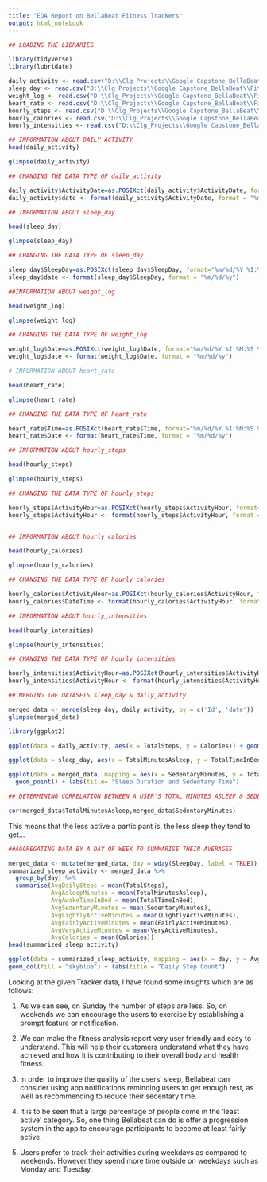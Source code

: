 ---
title: "EDA Report on BellaBeat Fitness Trackers"
output: html_notebook
---


```{r}
## LOADING THE LIBRARIES

library(tidyverse)
library(lubridate)
```

```{r}
daily_activity <- read.csv("D:\\Clg_Projects\\Google Capstone_BellaBeat\\Fitabase Data 4.12.16-5.12.16\\dailyActivity_merged.csv")
sleep_day <- read.csv("D:\\Clg_Projects\\Google Capstone_BellaBeat\\Fitabase Data 4.12.16-5.12.16\\sleepDay_merged.csv")
weight_log <- read.csv("D:\\Clg_Projects\\Google Capstone_BellaBeat\\Fitabase Data 4.12.16-5.12.16\\weightLogInfo_merged.csv")
heart_rate <- read.csv("D:\\Clg_Projects\\Google Capstone_BellaBeat\\Fitabase Data 4.12.16-5.12.16\\heartrate_seconds_merged.csv")
hourly_steps <- read.csv("D:\\Clg_Projects\\Google Capstone_BellaBeat\\Fitabase Data 4.12.16-5.12.16\\hourlySteps_merged.csv")
hourly_calories <- read.csv("D:\\Clg_Projects\\Google Capstone_BellaBeat\\Fitabase Data 4.12.16-5.12.16\\hourlyCalories_merged.csv")
hourly_intensities <- read.csv("D:\\Clg_Projects\\Google Capstone_BellaBeat\\Fitabase Data 4.12.16-5.12.16\\hourlyIntensities_merged.csv")
```

```{r}
## INFORMATION ABOUT DAILY_ACTIVITY
head(daily_activity)

glimpse(daily_activity)
```

```{r}
## CHANGING THE DATA TYPE OF daily_activity

daily_activity$ActivityDate=as.POSIXct(daily_activity$ActivityDate, format="%m/%d/%Y", tz=Sys.timezone())
daily_activity$date <- format(daily_activity$ActivityDate, format = "%m/%d/%y")


```

```{r}
## INFORMATION ABOUT sleep_day

head(sleep_day)

glimpse(sleep_day)
```
```{r}
## CHANGING THE DATA TYPE OF sleep_day

sleep_day$SleepDay=as.POSIXct(sleep_day$SleepDay, format="%m/%d/%Y %I:%M:%S %p", tz=Sys.timezone())
sleep_day$date <- format(sleep_day$SleepDay, format = "%m/%d/%y")

```


```{r}
##INFORMATION ABOUT weight_log

head(weight_log)

glimpse(weight_log)
```
```{r}
## CHANGING THE DATA TYPE OF weight_log

weight_log$Date=as.POSIXct(weight_log$Date, format="%m/%d/%Y %I:%M:%S %p", tz=Sys.timezone())
weight_log$date <- format(weight_log$Date, format = "%m/%d/%y")

```


```{r}
# INFORMATION ABOUT heart_rate

head(heart_rate)

glimpse(heart_rate)
```
```{r}
## CHANGING THE DATA TYPE OF heart_rate

heart_rate$Time=as.POSIXct(heart_rate$Time, format="%m/%d/%Y %I:%M:%S %p", tz=Sys.timezone())
heart_rate$Date <- format(heart_rate$Time, format = "%m/%d/%y")

```


```{r}
## INFORMATION ABOUT hourly_steps

head(hourly_steps)

glimpse(hourly_steps)
```
```{r}
## CHANGING THE DATA TYPE OF hourly_steps

hourly_steps$ActivityHour=as.POSIXct(hourly_steps$ActivityHour, format="%m/%d/%Y %I:%M:%S %p", tz=Sys.timezone())
hourly_steps$ActivityHour <- format(hourly_steps$ActivityHour, format = "%m/%d/%y")

```


```{r}

  

```


```{r}
## INFORMATION ABOUT hourly_calories

head(hourly_calories)

glimpse(hourly_calories)
```
```{r}
## CHANGING THE DATA TYPE OF hourly_calories

hourly_calories$ActivityHour=as.POSIXct(hourly_calories$ActivityHour, format="%m/%d/%Y %I:%M:%S %p", tz=Sys.timezone())
hourly_calories$DateTime <- format(hourly_calories$ActivityHour, format = "%m/%d/%y")

```


```{r}
## INFORMATION ABOUT hourly_intensities

head(hourly_intensities)

glimpse(hourly_intensities)
```

```{r}
## CHANGING THE DATA TYPE OF hourly_intensities

hourly_intensities$ActivityHour=as.POSIXct(hourly_intensities$ActivityHour, format="%m/%d/%Y %I:%M:%S %p", tz=Sys.timezone())
hourly_intensities$ActivityHour <- format(hourly_intensities$ActivityHour, format = "%m/%d/%y")


```


```{r}
## MERGING THE DATASETS sleep_day & daily_activity

merged_data <- merge(sleep_day, daily_activity, by = c('Id', 'date'))
glimpse(merged_data)

```

```{r}
library(ggplot2)

ggplot(data = daily_activity, aes(x = TotalSteps, y = Calories)) + geom_point() + geom_smooth() + labs(title = "Total Steps vs. Calories")
```

```{r}
ggplot(data = sleep_day, aes(x = TotalMinutesAsleep, y = TotalTimeInBed)) + geom_point() + labs(title = "Total Time Asleep vs Total Time in Bed")
```

```{r}
ggplot(data = merged_data, mapping = aes(x = SedentaryMinutes, y = TotalMinutesAsleep)) +
  geom_point() + labs(title= "Sleep Duration and Sedentary Time")
```

```{r}
## DETERMINING CORRELATION BETWEEN A USER'S TOTAL MINUTES ASLEEP & SEDENTARY MINUTES

cor(merged_data$TotalMinutesAsleep,merged_data$SedentaryMinutes)
```
This means that the less active a participant is, the less sleep they tend to get...


```{r}
##AGGREGATING DATA BY A DAY OF WEEK TO SUMMARISE THEIR AVERAGES

merged_data <- mutate(merged_data, day = wday(SleepDay, label = TRUE))
summarized_sleep_activity <- merged_data %>% 
  group_by(day) %>% 
  summarise(AvgDailySteps = mean(TotalSteps),
            AvgAsleepMinutes = mean(TotalMinutesAsleep),
            AvgAwakeTimeInBed = mean(TotalTimeInBed), 
            AvgSedentaryMinutes = mean(SedentaryMinutes),
            AvgLightlyActiveMinutes = mean(LightlyActiveMinutes),
            AvgFairlyActiveMinutes = mean(FairlyActiveMinutes),
            AvgVeryActiveMinutes = mean(VeryActiveMinutes), 
            AvgCalories = mean(Calories))
head(summarized_sleep_activity) 
```

```{r}
ggplot(data = summarized_sleep_activity, mapping = aes(x = day, y = AvgDailySteps)) +
geom_col(fill = "skyblue") + labs(title = "Daily Step Count")
```


Looking at the given Tracker data, I have found some insights which are as follows:

1. As we can see, on Sunday the number of steps are less. So, on weekends we can encourage the users to exercise by establishing a prompt feature or notification.

2. We can make the fitness analysis report very user friendly and easy to understand. This will help their customers understand what they have achieved and how it is contributing to their overall body and health fitness.

3. In order to improve the quality of the users' sleep, Bellabeat can consider using app notifications reminding users to get enough rest, as well as recommending to reduce their sedentary time.

4. It is to be seen that a large percentage of people come in the 'least active' category. So, one thing Bellabeat can do is offer a progression system in the app to encourage participants to become at least fairly active.

5. Users prefer to track their activities during weekdays as compared to weekends. However,they spend more time outside on weekdays such as Monday and Tuesday.